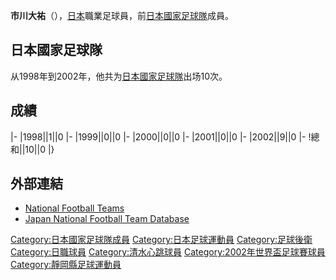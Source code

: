 {{Infobox football biography
|name=市川大祐
|image=
|fullname=市川大祐
|birth_date={{Birth date and age|1980|5|14}}
|cityofbirth=[[静岡縣|静岡縣]]
|countryofbirth=[[日本|日本]]
|height=
|position=[[後衛_(足球)|後衛]]
|currentclub=
|years=1997-2010<br/>2011<br/>2012
|clubs=[[清水心跳|清水心跳]]<br/>[[甲府風林|甲府風林]]<br/>[[水戶蜀葵|水戶蜀葵]]
|caps(goals)=
|nationalyears=1998-2002
|nationalteam=[[日本國家足球隊|日本]]
|nationalcaps(goals)=10 (0)
}}
'''市川大祐'''（{{Bd|1980年|5月14日||}}），[[日本|日本]]職業足球員，前[[日本國家足球隊|日本國家足球隊]]成員。

==日本國家足球隊==
从1998年到2002年，他共为[[日本國家足球隊|日本國家足球隊]]出场10次。

==成績==
{{Football player national team statistics|JPN}}
|-
|1998||1||0
|-
|1999||0||0
|-
|2000||0||0
|-
|2001||0||0
|-
|2002||9||0
|-
!總和||10||0
|}

==外部連結==
{{Reflist}}
*[http://www.national-football-teams.com/v2/player.php?id=3534 National Football Teams] {{Wayback|url=http://www.national-football-teams.com/v2/player.php?id=3534 |date=20121016005411 }}
*[https://web.archive.org/web/20160319075236/http://www.japannationalfootballteam.com/en/players/ichikawa_daisuke.html Japan National Football Team Database]

{{2002年世界盃足球賽日本參賽名單}}

[[Category:日本國家足球隊成員|Category:日本國家足球隊成員]]
[[Category:日本足球運動員|Category:日本足球運動員]]
[[Category:足球後衛|Category:足球後衛]]
[[Category:日職球員|Category:日職球員]]
[[Category:清水心跳球員|Category:清水心跳球員]]
[[Category:2002年世界盃足球賽球員|Category:2002年世界盃足球賽球員]]
[[Category:靜岡縣足球運動員|Category:靜岡縣足球運動員]]


{{Japan-sport-bio-stub}}
{{Soccer-player-stub}}